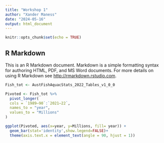 ```yaml
---
title: "Workshop 1"
author: "Xander Maness"
date: "2024-05-16"
output: html_document
---
```


```r
knitr::opts_chunk$set(echo = TRUE)
```

## R Markdown

This is an R Markdown document. Markdown is a simple formatting syntax for authoring HTML, PDF, and MS Word documents. For more details on using R Markdown see <http://rmarkdown.rstudio.com>.


``` r
Fish_tot <- AustFishAquacStats_2022_Tables_v1_0_0
```

```r
Pivoted <- Fish_tot %>%
  pivot_longer(
  cols = `1989–90`:`2021–22`,
  names_to = "year",
  values_to = "Millions"
) 

```


```r
ggplot(Pivoted, aes(x=year, y=Millions, fill= year)) +
  geom_bar(stat='identity',show.legend=FALSE)+
  theme(axis.text.x = element_text(angle = 90, hjust = 1))
  
```